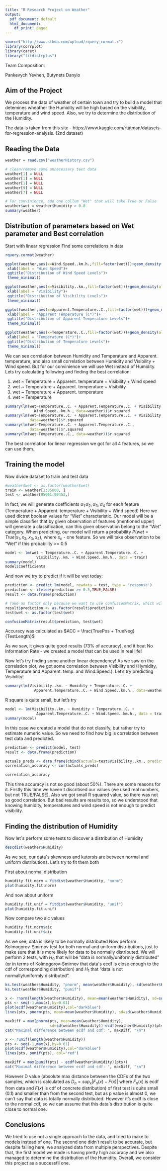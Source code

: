 ```yaml
---
title: "R Research Project on Weather"
output:
  pdf_document: default
  html_document:
    df_print: paged
---
```

```r
source("http://www.sthda.com/upload/rquery_cormat.r")
library(corrplot)
library(caret)
library("fitdistrplus")
```
Team Composition:

Pankevych Yevhen, Butynets Danylo

## Aim of the Project
We process the data of weather of certain town and try to build a model that detemines wheather the Humidity will be high based on the visibility, temperature and wind speed. Also, we try to determine the distribution of the Humidity.

The data is taken from this site - https://www.kaggle.com/rtatman/datasets-for-regression-analysis. (2nd dataset)

## Reading the Data

```r
weather = read.csv("weatherHistory.csv")

# clean/remove some unnecessary text data
weather[1] = NULL
weather[1] = NULL
weather[1] = NULL
weather[9] = NULL
weather[7] = NULL

# For convinience, add one collum "Wet" that will take True or False
weather$wet = weather$Humidity > 0.8
summary(weather)
```
## Distribution of parameters based on Wet parameter and Best correlation 


Start with linear regression
Find some correlations in data

```r
rquery.cormat(weather)
```

```r
ggplot(weather,aes(x=Wind.Speed..km.h.,fill=factor(wet)))+geom_density(alpha=0.5)+
 xlab(label = "Wind Speed")+
 ggtitle("Distribution of Wind Speed Levels")+
 theme_minimal()

ggplot(weather,aes(x=Visibility..km.,fill=factor(wet)))+geom_density(alpha=0.5)+
 xlab(label = "Visibility")+
 ggtitle("Distribution of Visibility Levels")+
 theme_minimal()

ggplot(weather,aes(x=Apparent.Temperature..C.,fill=factor(wet)))+geom_density(alpha=0.5)+
 xlab(label = "Apparent Temperature (C*)")+
 ggtitle("Distribution of Apparent Temperature Levels")+
 theme_minimal()

ggplot(weather,aes(x=Temperature..C.,fill=factor(wet)))+geom_density(alpha=0.5)+
 xlab(label = "Temperature (C*)")+
 ggtitle("Distribution of Temperature Levels")+
 theme_minimal()
```

We can see correlation between Humidity and Temperature and Apparent. temperature, and also small correlation between Humidity and Visibility + Wind speed. But for our convinience we will use Wet instead of Humidity. Lets try calculating following and finding the best correlation:

1. wet ~ Temperature + Apparent. temperature + Visibility + Wind speed
2. wet ~ Temperature + Apparent. temperature + Visibility
3. wet ~ Temperature + Apparent. temperature
4. wet ~ Temperature

```r
summary(lm(wet~Temperature..C. + Apparent.Temperature..C. + Visibility..km. + 
             Wind.Speed..km.h., data=weather))$r.squared
summary(lm(wet~Temperature..C. + Apparent.Temperature..C. + Visibility..km., 
           data=weather))$r.squared
summary(lm(wet~Temperature..C. + Apparent.Temperature..C., 
           data=weather))$r.squared
summary(lm(wet~Temperature..C., data=weather))$r.squared
```
The best correlation for linear regression we got for all 4 features, so we can use them.


## Training the model

Now divide dataset to train and test data
```r
#weather$wet <- as.factor(weather$wet)
train <- weather[1:85000, ]
test <- weather[85001:96453,]
```

In fact, we will generate coefficients $\alpha_1\, \alpha_2, \alpha_3, \alpha_4$ for each feature (Temperature + Apparent. temperature + Visibility + Wind speed)
Here we used dictret boolean values for "Wet" characteristic. Our model will be a simple classifier that by given observation of features (mentioned upper) will generate a classification, can this given observation belong to the "Wet" category.
When predicting, our model will return a probability $P(wet = True | x_1,x_2,x_3,x_4)$, where $x_n$ - one feature.
So we will take observation to be "Wet" if this probability >= 0.5

```r
model <- lm(wet ~ Temperature..C. + Apparent.Temperature..C. + 
              Visibility..km. + Wind.Speed..km.h., data = train)
summary(model)
model$coefficients
```


And now we try to predict if it will be wet today:

```r
prediction <- predict.lm(model, newdata = test, type = 'response')
prediction <- ifelse(prediction >= 0.5,TRUE,FALSE)
result <- data.frame(prediction)

# Take as factor only because we want to use confusionMatrix, which will calculate an accuracy
result$prediction <- as.factor(result$prediction)
test$wet <- as.factor(test$wet)

confusionMatrix(result$prediction, test$wet)
```
Accuracy was calculated as 
$ACC = \frac{TruePos + TrueNeg}{TestLength}$

As we saw, it gives quite good results (73% of accuracy), and it beat No Information Rate - we created a model that can be used in real life!

Now let's try finding some another linear dependency! As we saw on the correlation plot, we got some correlation between Visibility and (Hymidity, Temperature and Apparent. temp. and Wind.Speed.). Let's try predicting Visibility!

```r
summary(lm(Visibility..km. ~ Humidity + Temperature..C. + 
             Apparent.Temperature..C. + Wind.Speed..km.h., data=weather))$r.squared
```

R square is quite small, but let's try

```r
model <- lm(Visibility..km. ~ Humidity + Temperature..C. + 
              Apparent.Temperature..C. + Wind.Speed..km.h., data = train)
summary(model)
```


In this case we created a model that do not classify, but rather try to estimate numeric value. So we need to find how big is correlation between test data and predicted.
```r
prediction <- predict(model, test)
result <- data.frame(prediction)

actuals_preds <- data.frame(cbind(actuals=test$Visibility..km., predicteds=result$prediction))
correlation_accuracy <- cor(actuals_preds)

correlation_accuracy
```

This time accuracy is not so good (about 50%). There are some reasons for it. Firstly this time we haven`t discritised our values (we used real numbers, but not TRUE/FALSE). Also we got small R squared value, so there was not so good correlation. But bad results are results too, so we understood that knowing humidity, temperatures and wind speed is not enough to predict visibility.

## Finding the distribution of Humidity

Now let`s perform some tests to discover a distribution of Humidity

```r
descdist(weather$Humidity)
```

As we see, our data`s skewness and kutorsis are between normal and uniform distributions.
Let's try to fit them both

First about normal distribution

```r
humidity.fit.norm = fitdist(weather$Humidity, "norm")
plot(humidity.fit.norm)
```

And now about uniform

```r
humidity.fit.unif = fitdist(weather$Humidity, "unif")
plot(humidity.fit.unif)
```

Now compare two aic values
```r
humidity.fit.norm$aic
humidity.fit.unif$aic
```


As we see, data is likely to be normally distributed
Now perform Kolmogorov-Smirnov test for both normal and uniform distributions, just to make sure that it is more likely for data to be normally distributed. We will perform 2 tests, with $H_0$ that will be "data is normally/uniformly distributed" (or in terms of Kolmogorov-Smirnov that data`s ecdf is close enough to the cdf of corresponding distribution) and $H_1$ that "data is not normally/uniformly distributed".

```r
ks.test(weather$Humidity, "pnorm", mean(weather$Humidity), sd(weather$Humidity))
ks.test(weather$Humidity, "punif")
```

```r
x <- rnorm(length(weather$Humidity), mean=mean(weather$Humidity), sd=sd(weather$Humidity))
pts <- seq(-1,max(x),by=0.01)
plot(ecdf(weather$Humidity),col="darkblue")
lines(pts, pnorm(pts, mean=mean(weather$Humidity), sd=sd(weather$Humidity)), col="red")

maxDiff = max(pnorm(pts, mean=mean(weather$Humidity),
                    sd=sd(weather$Humidity))-ecdf(weather$Humidity)(pts))
cat("Maximal difference between ecdf and cdf: ", maxDiff, "\n")
```

```r
x <- runif(length(weather$Humidity))
pts <- seq(-1,max(x),by=0.01)
plot(ecdf(weather$Humidity),col="darkblue")
lines(pts, punif(pts), col="red")

maxDiff = max(punif(pts) - ecdf(weather$Humidity)(pts))
cat("Maximal difference between ecdf and cdf: ", maxDiff, "\n")
```

However D value (absolute max distance between the CDFs of the two samples, which is calculated as $D_n = sup_x|F_n(x) - F(x)|$ where $F_n(x)$ is ecdf from data and $F(x)$ is cdf of concrete distribution) of first test is quite small (0.1) and smaller than from the second test, but as p value is almost 0, we can't say that data is totally normally distributed. However it's ecdf is close to the normal cdf, so we can assume that this data`s distribution is quite close to normal one.


## Conclusions
We tried to use not a single approach to the data, and tried to make to models instead of one. The second one didn't result to be accurate, but despite failing here, we analyzed data from multiple perspectives. Despite that, the first model we made is having pretty high accuracy and we also managed to determine the distribution of the Humidity. Overall, we consider this project as a successfil one.
